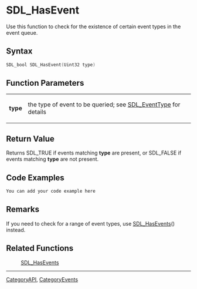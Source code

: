 
= SDL_HasEvent =
Use this function to check for the existence of certain event types in the event queue.


== Syntax ==
<syntaxhighlight lang='c++'>
SDL_bool SDL_HasEvent(Uint32 type)
</syntaxhighlight>

== Function Parameters ==
{|
|'''type'''
|the type of event to be queried; see [[SDL_EventType]] for details
|}

== Return Value ==
Returns SDL_TRUE if events matching '''type''' are present, or SDL_FALSE if events matching '''type''' are not present.

== Code Examples ==
<syntaxhighlight lang='c++'>
You can add your code example here
</syntaxhighlight>

== Remarks ==
If you need to check for a range of event types, use [[SDL_HasEvents]]() instead.

== Related Functions ==
:[[SDL_HasEvents]]

----
[[CategoryAPI]], [[CategoryEvents]]

